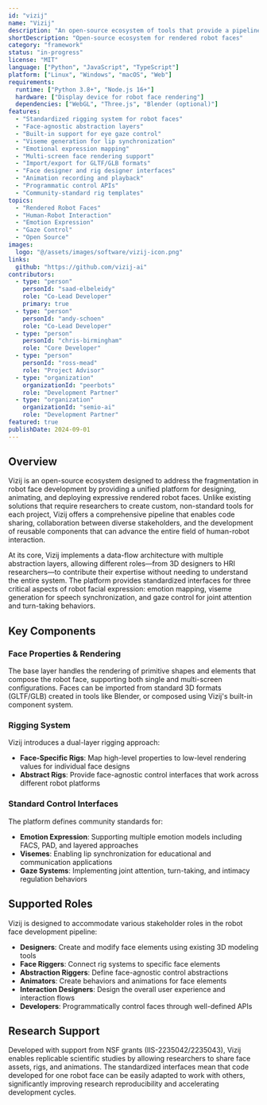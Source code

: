 ```yaml
---
id: "vizij"
name: "Vizij"
description: "An open-source ecosystem of tools that provide a pipeline for building, animating, sharing, and deploying rendered robot faces. Defines a standardized-yet-modular, user-informed rigging and controller system including eye gaze, visemes, and emotional expression capabilities."
shortDescription: "Open-source ecosystem for rendered robot faces"
category: "framework"
status: "in-progress"
license: "MIT"
language: ["Python", "JavaScript", "TypeScript"]
platform: ["Linux", "Windows", "macOS", "Web"]
requirements:
  runtime: ["Python 3.8+", "Node.js 16+"]
  hardware: ["Display device for robot face rendering"]
  dependencies: ["WebGL", "Three.js", "Blender (optional)"]
features:
  - "Standardized rigging system for robot faces"
  - "Face-agnostic abstraction layers"
  - "Built-in support for eye gaze control"
  - "Viseme generation for lip synchronization"
  - "Emotional expression mapping"
  - "Multi-screen face rendering support"
  - "Import/export for GLTF/GLB formats"
  - "Face designer and rig designer interfaces"
  - "Animation recording and playback"
  - "Programmatic control APIs"
  - "Community-standard rig templates"
topics:
  - "Rendered Robot Faces"
  - "Human-Robot Interaction"
  - "Emotion Expression"
  - "Gaze Control"
  - "Open Source"
images:
  logo: "@/assets/images/software/vizij-icon.png"
links:
  github: "https://github.com/vizij-ai"
contributors:
  - type: "person"
    personId: "saad-elbeleidy"
    role: "Co-Lead Developer"
    primary: true
  - type: "person"
    personId: "andy-schoen"
    role: "Co-Lead Developer"
  - type: "person"
    personId: "chris-birmingham"
    role: "Core Developer"
  - type: "person"
    personId: "ross-mead"
    role: "Project Advisor"
  - type: "organization"
    organizationId: "peerbots"
    role: "Development Partner"
  - type: "organization"
    organizationId: "semio-ai"
    role: "Development Partner"
featured: true
publishDate: 2024-09-01
---
```


## Overview

Vizij is an open-source ecosystem designed to address the fragmentation in robot face development by providing a unified platform for designing, animating, and deploying expressive rendered robot faces. Unlike existing solutions that require researchers to create custom, non-standard tools for each project, Vizij offers a comprehensive pipeline that enables code sharing, collaboration between diverse stakeholders, and the development of reusable components that can advance the entire field of human-robot interaction.

At its core, Vizij implements a data-flow architecture with multiple abstraction layers, allowing different roles—from 3D designers to HRI researchers—to contribute their expertise without needing to understand the entire system. The platform provides standardized interfaces for three critical aspects of robot facial expression: emotion mapping, viseme generation for speech synchronization, and gaze control for joint attention and turn-taking behaviors.

## Key Components

### Face Properties & Rendering
The base layer handles the rendering of primitive shapes and elements that compose the robot face, supporting both single and multi-screen configurations. Faces can be imported from standard 3D formats (GLTF/GLB) created in tools like Blender, or composed using Vizij's built-in component system.

### Rigging System
Vizij introduces a dual-layer rigging approach:
- **Face-Specific Rigs**: Map high-level properties to low-level rendering values for individual face designs
- **Abstract Rigs**: Provide face-agnostic control interfaces that work across different robot platforms

### Standard Control Interfaces
The platform defines community standards for:
- **Emotion Expression**: Supporting multiple emotion models including FACS, PAD, and layered approaches
- **Visemes**: Enabling lip synchronization for educational and communication applications
- **Gaze Systems**: Implementing joint attention, turn-taking, and intimacy regulation behaviors

## Supported Roles

Vizij is designed to accommodate various stakeholder roles in the robot face development pipeline:

- **Designers**: Create and modify face elements using existing 3D modeling tools
- **Face Riggers**: Connect rig systems to specific face elements
- **Abstraction Riggers**: Define face-agnostic control abstractions
- **Animators**: Create behaviors and animations for face elements
- **Interaction Designers**: Design the overall user experience and interaction flows
- **Developers**: Programmatically control faces through well-defined APIs

## Research Support

Developed with support from NSF grants (IIS-2235042/2235043), Vizij enables replicable scientific studies by allowing researchers to share face assets, rigs, and animations. The standardized interfaces mean that code developed for one robot face can be easily adapted to work with others, significantly improving research reproducibility and accelerating development cycles.
